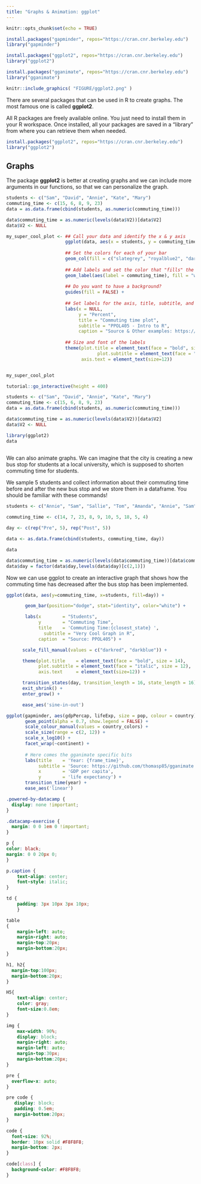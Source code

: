 ```yaml
---
title: "Graphs & Animation: ggplot"
---
```

```r
knitr::opts_chunk$set(echo = TRUE)
```

```r
install.packages("gapminder", repos="https://cran.cnr.berkeley.edu")
library("gapminder")

install.packages("ggplot2", repos="https://cran.cnr.berkeley.edu")
library("ggplot2")

install.packages("gganimate", repos="https://cran.cnr.berkeley.edu")
library("gganimate")
```

```r
knitr::include_graphics( "FIGURE/ggplot2.png" )
```

There are several packages that can be used in R to create graphs. The most famous one is called **ggplot2**.

All R packages are freely available online. You just need to install them in your R workspace. Once installed, all your packages are saved in a "library" from where you can retrieve them when needed. 

```r
install.packages("ggplot2", repos="https://cran.cnr.berkeley.edu")
library("ggplot2")
```

## Graphs

The package **ggplot2** is better at creating graphs and we can include more arguments in our functions, so that we can personalize the graph. 

```r
students <- c("Sam", "David", "Annie", "Kate", "Mary")
commuting_time <- c(15, 6, 8, 9, 23)
data = as.data.frame(cbind(students, as.numeric(commuting_time)))
```

```r
data$commuting_time = as.numeric(levels(data$V2))[data$V2]
data$V2 <- NULL
```

```r
my_super_cool_plot <- ## Call your data and identify the x & y axis
                      ggplot(data, aes(x = students, y = commuting_time)) +
                      
                      ## Set the colors for each of your bar
                      geom_col(fill = c("slategrey", "royalblue2", "darkred", "gold", "orange")) +
                      
                      ## Add labels and set the color that "fills" the labels
                      geom_label(aes(label = commuting_time), fill = "white") + 
  		                
                      ## Do you want to have a background?
                      guides(fill = FALSE) + 
                      
                      ## Set labels for the axis, title, subtitle, and caption
                      labs(x = NULL, 
                           y = "Percent", 
                           title = "Commuting time plot",
                           subtitle = "PPOL405 - Intro to R", 
                           caption = "Source & Other examples: https://datavizf18.classes.andrewheiss.com/class/05-class/") +
                      
                      ## Size and font of the labels
                      theme(plot.title = element_text(face = "bold", size = 14), 
			                      plot.subtitle = element_text(face = "italic", size = 12),
                            axis.text = element_text(size=12))


my_super_cool_plot
```

```r
tutorial::go_interactive(height = 400)
```

```r
students <- c("Sam", "David", "Annie", "Kate", "Mary")
commuting_time <- c(15, 6, 8, 9, 23)
data = as.data.frame(cbind(students, as.numeric(commuting_time)))

data$commuting_time = as.numeric(levels(data$V2))[data$V2]
data$V2 <- NULL

```

```r

library(ggplot2)
data
    
```

We can also animate graphs. We can imagine that the city is creating a new bus stop for students at a local university, which is supposed to shorten commuting time for students. 

We sample 5 students and collect information about their commuting time before and after the new bus stop and we store them in a dataframe. You should be familiar with these commands!

```r

students <- c("Annie", "Sam", "Sallie", "Tom", "Amanda", "Annie", "Sam", "Sallie", "Tom", "Amanda")

commuting_time <- c(14, 7, 23, 8, 9, 10, 5, 18, 5, 4) 

day <- c(rep("Pre", 5), rep("Post", 5))

data <- as.data.frame(cbind(students, commuting_time, day))

data
```

```r
data$commuting_time = as.numeric(levels(data$commuting_time))[data$commuting_time]
data$day = factor(data$day,levels(data$day)[c(2,1)])
```

Now we can use ggplot to create an interactive graph that shows how the commuting time has decreased after the bus stop has been implemented.

```r

ggplot(data, aes(y=commuting_time, x=students, fill=day)) + 

       geom_bar(position="dodge", stat="identity", color="white") + 

       labs(x        = "Students", 
            y        = "Commuting Time", 
            title    = 'Commuting Time:{closest_state} ',
	          subtitle = "Very Cool Graph in R", 
            caption  = "Source: PPOL405") +

      scale_fill_manual(values = c("darkred", "darkblue")) +

      theme(plot.title    = element_text(face = "bold", size = 14), 
            plot.subtitle = element_text(face = "italic", size = 12),
            axis.text     = element_text(size=12)) + 

      transition_states(day, transition_length = 16, state_length = 16) +
      exit_shrink() + 
      enter_grow() +

      ease_aes('sine-in-out')
```

```r

ggplot(gapminder, aes(gdpPercap, lifeExp, size = pop, colour = country)) +
       geom_point(alpha = 0.7, show.legend = FALSE) +
       scale_colour_manual(values = country_colors) +
       scale_size(range = c(2, 12)) +
       scale_x_log10() +
       facet_wrap(~continent) +
       
       # Here comes the gganimate specific bits
       labs(title    = 'Year: {frame_time}', 
            subtitle = 'Source: https://github.com/thomasp85/gganimate', 
            x        = 'GDP per capita', 
            y        = 'life expectancy') +
       transition_time(year) +
       ease_aes('linear')
```


```css

.powered-by-datacamp {
  display: none !important;
}

.datacamp-exercise {
  margin: 0 0 1em 0 !important;
}

p {
color: black;
margin: 0 0 20px 0;
}

p.caption {
    text-align: center;
    font-style: italic;
}

td {
    padding: 3px 10px 3px 10px;
    }

table
{ 
    margin-left: auto;
    margin-right: auto;
    margin-top:20px;
    margin-bottom:20px;
}

h1, h2{
  margin-top:100px;
  margin-bottom:20px;
}

H5{
    text-align: center;
    color: gray;
    font-size:0.8em;
}

img {
    max-width: 90%;
    display: block;
    margin-right: auto;
    margin-left: auto;
    margin-top:30px;
    margin-bottom:20px;
}

pre {
  overflow-x: auto;
}

pre code {
   display: block; 
   padding: 0.5em;
   margin-bottom:20px;
}

code {
  font-size: 92%;
  border: 10px solid #F8F8F8;
  margin-bottom: 2px;
}

code[class] {
  background-color: #F8F8F8;
}

```